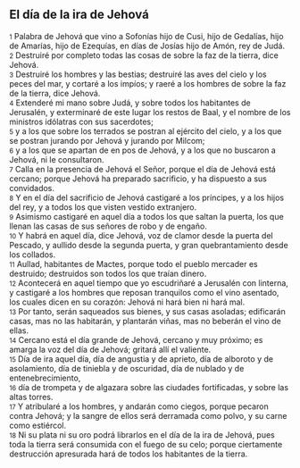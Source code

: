 == El día de la ira de Jehová ==

{{anchor|1}} <small>1</small> Palabra de Jehová que vino a Sofonías hijo de Cusi, hijo de Gedalías, hijo de Amarías, hijo de Ezequías, en días de Josías hijo de Amón, rey de Judá.<br>
{{anchor|2}} <small>2</small> Destruiré por completo todas las cosas de sobre la faz de la tierra, dice Jehová.<br>
{{anchor|3}} <small>3</small> Destruiré los hombres y las bestias; destruiré las aves del cielo y los peces del mar, y cortaré a los impíos; y raeré a los hombres de sobre la faz de la tierra, dice Jehová.<br>
{{anchor|4}} <small>4</small> Extenderé mi mano sobre Judá, y sobre todos los habitantes de Jerusalén, y exterminaré de este lugar los restos de Baal, y el nombre de los ministros idólatras con sus sacerdotes;<br>
{{anchor|5}} <small>5</small> y a los que sobre los terrados se postran al ejército del cielo, y a los que se postran jurando por Jehová y jurando por Milcom;<br>
{{anchor|6}} <small>6</small> y a los que se apartan de en pos de Jehová, y a los que no buscaron a Jehová, ni le consultaron.<br>
{{anchor|7}} <small>7</small> Calla en la presencia de Jehová el Señor, porque el día de Jehová está cercano; porque Jehová ha preparado sacrificio, y ha dispuesto a sus convidados.<br>
{{anchor|8}} <small>8</small> Y en el día del sacrificio de Jehová castigaré a los príncipes, y a los hijos del rey, y a todos los que visten vestido extranjero.<br>
{{anchor|9}} <small>9</small> Asimismo castigaré en aquel día a todos los que saltan la puerta, los que llenan las casas de sus señores de robo y de engaño.<br>
{{anchor|10}} <small>10</small> Y habrá en aquel día, dice Jehová, voz de clamor desde la puerta del Pescado, y aullido desde la segunda puerta, y gran quebrantamiento desde los collados.<br>
{{anchor|11}} <small>11</small> Aullad, habitantes de Mactes, porque todo el pueblo mercader es destruido; destruidos son todos los que traían dinero.<br>
{{anchor|12}} <small>12</small> Acontecerá en aquel tiempo que yo escudriñaré a Jerusalén con linterna, y castigaré a los hombres que reposan tranquilos como el vino asentado, los cuales dicen en su corazón: Jehová ni hará bien ni hará mal.<br>
{{anchor|13}} <small>13</small> Por tanto, serán saqueados sus bienes, y sus casas asoladas; edificarán casas, mas no las habitarán, y plantarán viñas, mas no beberán el vino de ellas.<br>
{{anchor|14}} <small>14</small> Cercano está el día grande de Jehová, cercano y muy próximo; es amarga la voz del día de Jehová; gritará allí el valiente.<br>
{{anchor|15}} <small>15</small> Día de ira aquel día, día de angustia y de aprieto, día de alboroto y de asolamiento, día de tiniebla y de oscuridad, día de nublado y de entenebrecimiento,<br>
{{anchor|16}} <small>16</small> día de trompeta y de algazara sobre las ciudades fortificadas, y sobre las altas torres.<br>
{{anchor|17}} <small>17</small> Y atribularé a los hombres, y andarán como ciegos, porque pecaron contra Jehová; y la sangre de ellos será derramada como polvo, y su carne como estiércol.<br>
{{anchor|18}} <small>18</small> Ni su plata ni su oro podrá librarlos en el día de la ira de Jehová, pues toda la tierra será consumida con el fuego de su celo; porque ciertamente destrucción apresurada hará de todos los habitantes de la tierra.<br>
